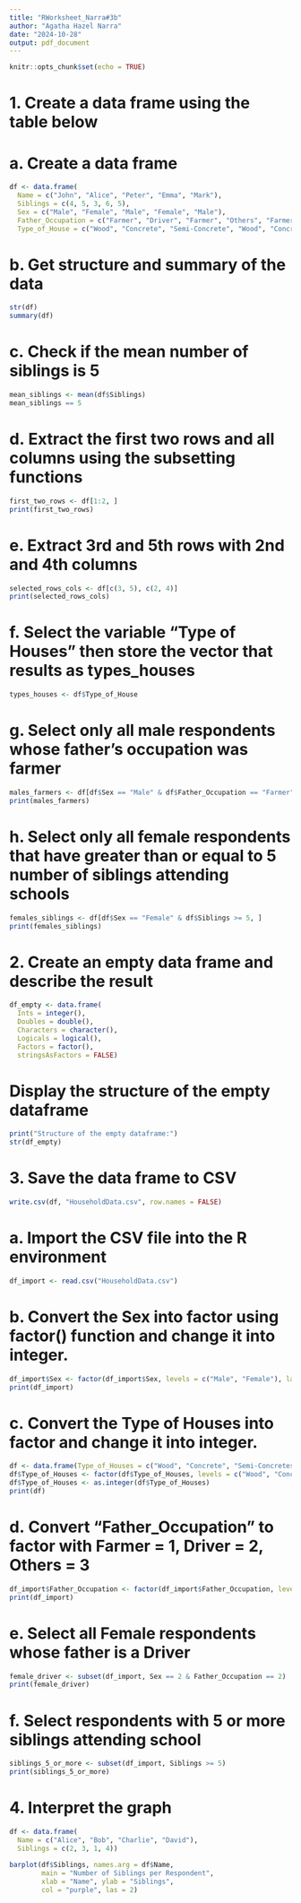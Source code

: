 ```yaml
---
title: "RWorksheet_Narra#3b"
author: "Agatha Hazel Narra"
date: "2024-10-28"
output: pdf_document
---
```


```r
knitr::opts_chunk$set(echo = TRUE)
```

# 1. Create a data frame using the table below

# a. Create a data frame
```r
df <- data.frame(
  Name = c("John", "Alice", "Peter", "Emma", "Mark"),
  Siblings = c(4, 5, 3, 6, 5),
  Sex = c("Male", "Female", "Male", "Female", "Male"),
  Father_Occupation = c("Farmer", "Driver", "Farmer", "Others", "Farmer"),
  Type_of_House = c("Wood", "Concrete", "Semi-Concrete", "Wood", "Concrete"))
```


# b. Get structure and summary of the data
```r
str(df)
summary(df)
```


# c. Check if the mean number of siblings is 5
```r
mean_siblings <- mean(df$Siblings)
mean_siblings == 5
```


# d. Extract the first two rows and all columns using the subsetting functions
```r
first_two_rows <- df[1:2, ]
print(first_two_rows)
```


# e. Extract 3rd and 5th rows with 2nd and 4th columns
```r
selected_rows_cols <- df[c(3, 5), c(2, 4)]
print(selected_rows_cols)
```


# f. Select the variable "Type of Houses" then store the vector that results as types_houses
```r
types_houses <- df$Type_of_House

```

# g. Select only all male respondents whose father's occupation was farmer
```r
males_farmers <- df[df$Sex == "Male" & df$Father_Occupation == "Farmer", ]
print(males_farmers)
```


# h. Select only all female respondents that have greater than or equal to 5 number of siblings attending schools
```r
females_siblings <- df[df$Sex == "Female" & df$Siblings >= 5, ]
print(females_siblings)
```


# 2. Create an empty data frame and describe the result
```r
df_empty <- data.frame(
  Ints = integer(),
  Doubles = double(),
  Characters = character(),
  Logicals = logical(),
  Factors = factor(),
  stringsAsFactors = FALSE)
```


# Display the structure of the empty dataframe
```r
print("Structure of the empty dataframe:")
str(df_empty)
```


# 3. Save the data frame to CSV
```r
write.csv(df, "HouseholdData.csv", row.names = FALSE)
```


# a. Import the CSV file into the R environment
```r
df_import <- read.csv("HouseholdData.csv")

```

# b. Convert the Sex into factor using factor() function and change it into integer.
```r
df_import$Sex <- factor(df_import$Sex, levels = c("Male", "Female"), labels = c(1, 2))
print(df_import)
```


# c. Convert the Type of Houses into factor and change it into integer.
```r
df <- data.frame(Type_of_Houses = c("Wood", "Concrete", "Semi-Concretes", "Wood", "Concrete"))
df$Type_of_Houses <- factor(df$Type_of_Houses, levels = c("Wood", "Concrete", "Semi-Concretes"), labels = c(1, 2, 3))
df$Type_of_Houses <- as.integer(df$Type_of_Houses)
print(df)
```


# d. Convert "Father_Occupation" to factor with Farmer = 1, Driver = 2, Others = 3
```r
df_import$Father_Occupation <- factor(df_import$Father_Occupation, levels = c("Farmer", "Driver", "Others"), labels = c(1, 2, 3))
print(df_import)
```


# e. Select all Female respondents whose father is a Driver
```r
female_driver <- subset(df_import, Sex == 2 & Father_Occupation == 2)
print(female_driver)
```


# f. Select respondents with 5 or more siblings attending school
```r
siblings_5_or_more <- subset(df_import, Siblings >= 5)
print(siblings_5_or_more)
```


# 4. Interpret the graph
```r
df <- data.frame(
  Name = c("Alice", "Bob", "Charlie", "David"),
  Siblings = c(2, 3, 1, 4))
  
barplot(df$Siblings, names.arg = df$Name, 
        main = "Number of Siblings per Respondent", 
        xlab = "Name", ylab = "Siblings", 
        col = "purple", las = 2)
```

        

